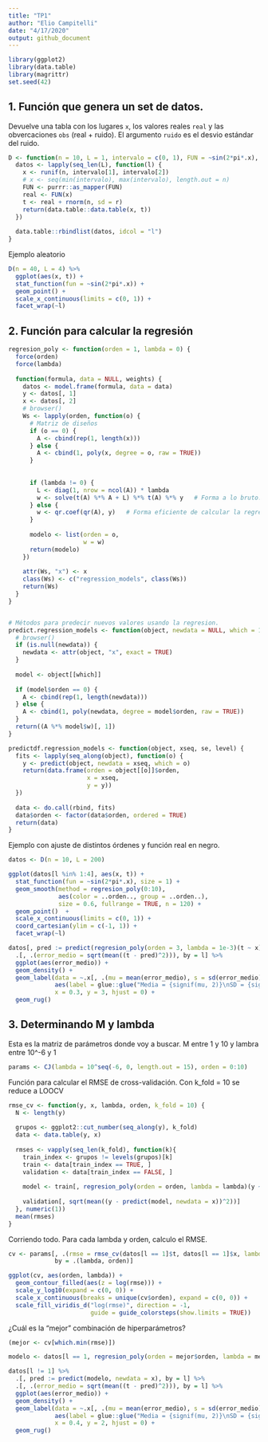```yaml
---
title: "TP1"
author: "Elio Campitelli"
date: "4/17/2020"
output: github_document
---
```


```r
library(ggplot2)
library(data.table)
library(magrittr)
set.seed(42)
```

## 1. Función que genera un set de datos.

Devuelve una tabla con los lugares `x`, los valores reales `real` y las obvercaciones `obs` (real + ruido). El argumento `ruido` es el desvio estándar del ruido.

```r
D <- function(n = 10, L = 1, intervalo = c(0, 1), FUN = ~sin(2*pi*.x), r = 0.3) {
  datos <- lapply(seq_len(L), function(l) {
    x <- runif(n, intervalo[1], intervalo[2])
    # x <- seq(min(intervalo), max(intervalo), length.out = n)
    FUN <- purrr::as_mapper(FUN)
    real <- FUN(x)
    t <- real + rnorm(n, sd = r)
    return(data.table::data.table(x, t))
  })
  
  data.table::rbindlist(datos, idcol = "l")
}
```

Ejemplo aleatorio

```r
D(n = 40, L = 4) %>% 
  ggplot(aes(x, t)) +
  stat_function(fun = ~sin(2*pi*.x)) +
  geom_point() +
  scale_x_continuous(limits = c(0, 1)) +
  facet_wrap(~l)
```



## 2. Función para calcular la regresión

```r
regresion_poly <- function(orden = 1, lambda = 0) {
  force(orden)
  force(lambda)
  
  function(formula, data = NULL, weights) {
    datos <- model.frame(formula, data = data)
    y <- datos[, 1]
    x <- datos[, 2]
    # browser()
    Ws <- lapply(orden, function(o) {
      # Matriz de diseños
      if (o == 0) {
        A <- cbind(rep(1, length(x)))
      } else {
        A <- cbind(1, poly(x, degree = o, raw = TRUE))  
      }
      
      
      if (lambda != 0) {
        L <- diag(1, nrow = ncol(A)) * lambda
        w <- solve(t(A) %*% A + L) %*% t(A) %*% y   # Forma a lo bruto.
      } else {
        w <- qr.coef(qr(A), y)   # Forma eficiente de calcular la regresion
      }
      
      modelo <- list(orden = o, 
                     w = w)
      return(modelo)
    })
    
    attr(Ws, "x") <- x
    class(Ws) <- c("regression_models", class(Ws))
    return(Ws)
  }
}


# Métodos para predecir nuevos valores usando la regresion.
predict.regression_models <- function(object, newdata = NULL, which = 1) {
  # browser()
  if (is.null(newdata)) {
    newdata <- attr(object, "x", exact = TRUE)
  }
  
  model <- object[[which]]
  
  if (model$orden == 0) {
    A <- cbind(rep(1, length(newdata))) 
  } else {
    A <- cbind(1, poly(newdata, degree = model$orden, raw = TRUE))
  }
  return((A %*% model$w)[, 1])
}

predictdf.regression_models <- function(object, xseq, se, level) {
  fits <- lapply(seq_along(object), function(o) {
    y <- predict(object, newdata = xseq, which = o)
    return(data.frame(orden = object[[o]]$orden,
                      x = xseq, 
                      y = y))
  })
  
  data <- do.call(rbind, fits)
  data$orden <- factor(data$orden, ordered = TRUE)
  return(data)
}
```

Ejemplo con ajuste de distintos órdenes y función real en negro.

```r
datos <- D(n = 10, L = 200)

ggplot(datos[l %in% 1:4], aes(x, t)) +
  stat_function(fun = ~sin(2*pi*.x), size = 1) +
  geom_smooth(method = regresion_poly(0:10), 
              aes(color = ..orden.., group = ..orden..),
              size = 0.6, fullrange = TRUE, n = 120) +
  geom_point()  +
  scale_x_continuous(limits = c(0, 1)) +
  coord_cartesian(ylim = c(-1, 1)) +
  facet_wrap(~l)
```


```r
datos[, pred := predict(regresion_poly(orden = 3, lambda = 1e-3)(t ~ x)), by = l] %>% 
  .[, .(error_medio = sqrt(mean((t - pred)^2))), by = l] %>% 
  ggplot(aes(error_medio)) +
  geom_density() +
  geom_label(data = ~.x[, .(mu = mean(error_medio), s = sd(error_medio))],
             aes(label = glue::glue("Media = {signif(mu, 2)}\nSD = {signif(s, 2)}")),
             x = 0.3, y = 3, hjust = 0) +
  geom_rug()
```



## 3. Determinando M y lambda

Esta es la matriz de parámetros donde voy a buscar. M entre 1 y 10 y lambra entre 10^-6 y 1

```r
params <- CJ(lambda = 10^seq(-6, 0, length.out = 15), orden = 0:10)
```

Función para calcular el RMSE de cross-validación. Con k_fold = 10 se reduce a LOOCV

```r
rmse_cv <- function(y, x, lambda, orden, k_fold = 10) {
  N <- length(y)
  
  grupos <- ggplot2::cut_number(seq_along(y), k_fold)
  data <- data.table(y, x)
  
  rmses <- vapply(seq_len(k_fold), function(k){
    train_index <- grupos != levels(grupos)[k] 
    train <- data[train_index == TRUE, ]
    validation <- data[train_index == FALSE, ]
    
    model <- train[, regresion_poly(orden = orden, lambda = lambda)(y ~ x)]
    
    validation[, sqrt(mean((y - predict(model, newdata = x))^2))]
  }, numeric(1))
  mean(rmses)
}
```

Corriendo todo. Para cada lambda y orden, calculo el RMSE. 

```r
cv <- params[, .(rmse = rmse_cv(datos[l == 1]$t, datos[l == 1]$x, lambda = lambda, orden = orden)),
             by = .(lambda, orden)]

ggplot(cv, aes(orden, lambda)) +
  geom_contour_filled(aes(z = log(rmse))) +
  scale_y_log10(expand = c(0, 0)) +
  scale_x_continuous(breaks = unique(cv$orden), expand = c(0, 0)) +
  scale_fill_viridis_d("log(rmse)", direction = -1,
                       guide = guide_colorsteps(show.limits = TRUE))
```


¿Cuál es la "mejor" combinación de hiperparámetros?

```r
(mejor <- cv[which.min(rmse)])
```


```r
modelo <- datos[l == 1, regresion_poly(orden = mejor$orden, lambda = mejor$lambda)(t ~ x)]

datos[l != 1] %>% 
  .[, pred := predict(modelo, newdata = x), by = l] %>% 
  .[, .(error_medio = sqrt(mean((t - pred)^2))), by = l] %>% 
  ggplot(aes(error_medio)) +
  geom_density() +
  geom_label(data = ~.x[, .(mu = mean(error_medio), s = sd(error_medio))],
             aes(label = glue::glue("Media = {signif(mu, 2)}\nSD = {signif(s, 2)}")),
             x = 0.4, y = 2, hjust = 0) +
  geom_rug()
```

